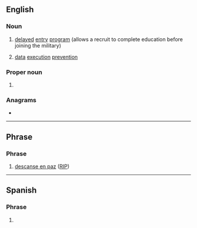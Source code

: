 {{also|dep|dép|dep.|đẹp}}
==English==

===Noun===
{{en-noun}}

# {{lb|en|US|military}} [[delayed]] [[entry]] [[program]] (allows a recruit to complete education before joining the military)
# {{lb|en|computing}} [[data]] [[execution]] [[prevention]]

===Proper noun===
{{en-proper noun}}

# {{initialism of|lang=en|[[department|Department]] of [[environmental|Environmental]] [[protection|protection]]}}

===Anagrams===
* {{anagrams|en|a=dep|DPE|EDP|EPD|PDE|PED|Pde|ped}}

----

==Phrase==

===Phrase===
{{head|gl|phrase}}

# [[descanse en paz]] ([[RIP]])

----

==Spanish==

===Phrase===
{{head|es|phrase}}

# {{initialism of|lang=es|descanse en paz||[[RIP]]}}
